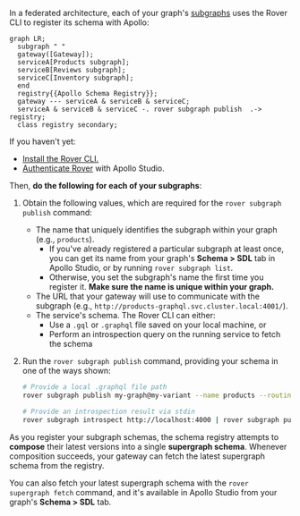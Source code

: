 In a federated architecture, each of your graph's [subgraphs](https://www.apollographql.com/docs/federation/implementing-services/) uses the Rover CLI to register its schema with Apollo:

```mermaid
graph LR;
  subgraph " "
  gateway([Gateway]);
  serviceA[Products subgraph];
  serviceB[Reviews subgraph];
  serviceC[Inventory subgraph];
  end
  registry{{Apollo Schema Registry}};
  gateway --- serviceA & serviceB & serviceC;
  serviceA & serviceB & serviceC -. rover subgraph publish  .-> registry;
  class registry secondary;
```

If you haven't yet:

*  <a href="https://www.apollographql.com/docs/rover/getting-started/" target="_blank">Install the Rover CLI.</a>
* <a href="https://www.apollographql.com/docs/rover/configuring/" target="_blank">Authenticate Rover</a> with Apollo Studio.

Then, **do the following for each of your subgraphs**:

1. Obtain the following values, which are required for the `rover subgraph publish` command:

    * The name that uniquely identifies the subgraph within your graph (e.g., `products`).
        * If you've already registered a particular subgraph at least once, you can get its name from your graph's **Schema > SDL** tab in Apollo Studio, or by running `rover subgraph list`.
        * Otherwise, you set the subgraph's name the first time you register it. **Make sure the name is unique within your graph.**
    * The URL that your gateway will use to communicate with the subgraph (e.g., `http://products-graphql.svc.cluster.local:4001/`).
    * The service's schema. The Rover CLI can either:
        * Use a `.gql` or `.graphql` file saved on your local machine, or
        * Perform an introspection query on the running service to fetch the schema

2. Run the `rover subgraph publish` command, providing your schema in one of the ways shown:

    ```bash
    # Provide a local .graphql file path
    rover subgraph publish my-graph@my-variant --name products --routing-url http://products-graphql.svc.cluster.local:4001/ --schema ./schema.graphql 

    # Provide an introspection result via stdin
    rover subgraph introspect http://localhost:4000 | rover subgraph publish my-graph@my-variant --name products --routing-url http://products-graphql.svc.cluster.local:4001/ --schema -
    ```

As you register your subgraph schemas, the schema registry attempts to **compose** their latest versions into a single **supergraph schema**. Whenever composition succeeds, your gateway can fetch the latest supergraph schema from the registry.

You can also fetch your latest supergraph schema with the `rover supergraph fetch` command, and it's available in Apollo Studio from your graph's **Schema > SDL** tab.
